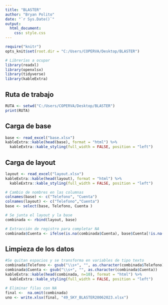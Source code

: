 ```yaml
---
title: "BLASTER"
author: "Bryan Polito"
date: "`r Sys.Date()`"
output:
  html_document:
    css: style.css
---
```


```r
require("knitr")
opts_knit$set(root.dir = "C:/Users/COPERVA/Desktop/BLASTER")
```

```r
# Librerías a ocupar
library(readxl)
library(openxlsx)
library(tidyverse)
library(kableExtra)
```

## Ruta de trabajo
```r
RUTA <- setwd("C:/Users/COPERVA/Desktop/BLASTER")
print(RUTA)
```

## Carga de base
```r
base <- read_excel("base.xlsx")
kableExtra::kable(head(base), format = "html") %>%
  kableExtra::kable_styling(full_width = FALSE, position = "left")

```

## Carga de layout
```r
layout <- read_excel("layout.xlsx")
kableExtra::kable(head(layout), format = "html") %>%
  kableExtra::kable_styling(full_width = FALSE, position = "left")
```

```r
# Cambio de nombres en las columnas
colnames(base) <- c("Telefono", "Cuenta")
colnames(layout) <- c("Telefono","Cuenta")
base <- select(base, Telefono, Cuenta )
```

```r
# Se junta el layout y la base
combinada <- rbind(layout, base)
```

```r
# Extracción de registro para completar NA
combinada$Cuenta <- ifelse(is.na(combinada$Cuenta), base$Cuenta[!is.na(base$Cuenta)][1], combinada$Cuenta)
```

## Limpieza de los datos
```r
#Se quitan espacios y se transforma en variables de tipo texto
combinada$Telefono <- gsub("\\s+", "", as.character(combinada$Telefono))
combinada$Cuenta <- gsub("\\s+", "", as.character(combinada$Cuenta))
kableExtra::kable(head(combinada, n=10), format = "html") %>%
  kableExtra::kable_styling(full_width = FALSE, position = "left")
```

```r
# Eliminar filas con NA
final <-  na.omit(combinada)
uno <- write.xlsx(final, "49_SKY_BLASTER20062023.xlsx")
```